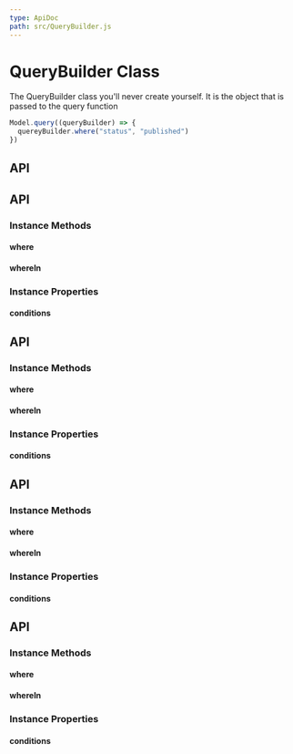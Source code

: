 ```yaml
---
type: ApiDoc
path: src/QueryBuilder.js
---
```

# QueryBuilder Class

The QueryBuilder class you'll never create yourself. It is the object that is passed to the query function

```javascript
Model.query((queryBuilder) => {
  quereyBuilder.where("status", "published")
})
```

## API

## API

### Instance Methods

#### where

#### whereIn

### Instance Properties

#### conditions

## API

### Instance Methods

#### where

#### whereIn

### Instance Properties

#### conditions

## API

### Instance Methods

#### where

#### whereIn

### Instance Properties

#### conditions

## API

### Instance Methods

#### where

#### whereIn

### Instance Properties

#### conditions
